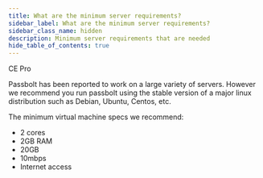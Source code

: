 ```yaml
---
title: What are the minimum server requirements?
sidebar_label: What are the minimum server requirements?
sidebar_class_name: hidden
description: Minimum server requirements that are needed
hide_table_of_contents: true
---
```



<div style={{display: "flex", gap: "1rem"}}>
  <Chips link="https://www.passbolt.com/ce/docker" isUnderMainTitle={true}>CE</Chips>
  <Chips link="https://www.passbolt.com/pricing/pro" isUnderMainTitle={true}>Pro</Chips>
</div>

Passbolt has been reported to work on a large variety of servers.
However we recommend you run passbolt using the stable version of a major linux distribution such as Debian,
Ubuntu, Centos, etc.

The minimum virtual machine specs we recommend:
- 2 cores
- 2GB RAM
- 20GB
- 10mbps
- Internet access
